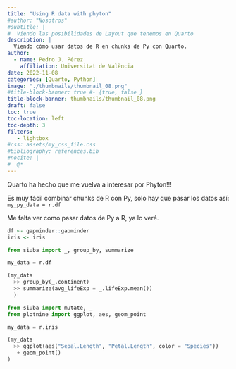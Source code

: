 ```yaml
---
title: "Using R data with phyton"
#author: "Nosotros"
#subtitle: | 
#  Viendo las posibilidades de Layout que tenemos en Quarto
description: |
  Viendo cómo usar datos de R en chunks de Py con Quarto.
author:
  - name: Pedro J. Pérez
    affiliation: Universitat de València
date: 2022-11-08
categories: [Quarto, Python]
image: "./thumbnails/thumbnail_08.png"
#title-block-banner: true #- {true, false }
title-block-banner: thumbnails/thumbnail_08.png
draft: false
toc: true
toc-location: left
toc-depth: 3
filters:
   - lightbox
#css: assets/my_css_file.css
#bibliography: references.bib
#nocite: |
#  @*
---
```


Quarto ha hecho que me vuelva a interesar por Phyton!!!

Es muy fácil combinar chunks de R con Py, solo hay que pasar los datos así: `my_py_data = r.df`

Me falta ver como pasar datos de Py a R, ya lo veré.


```r
df <- gapminder::gapminder
iris <- iris
```


```python
from siuba import _, group_by, summarize

my_data = r.df

(my_data
  >> group_by(_.continent)
  >> summarize(avg_lifeExp = _.lifeExp.mean())
  )

```


```python
from siuba import mutate, _
from plotnine import ggplot, aes, geom_point

my_data = r.iris

(my_data
  >> ggplot(aes("Sepal.Length", "Petal.Length", color = "Species"))
   + geom_point()
)
```

